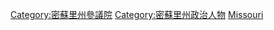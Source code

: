 [[Category:密蘇里州參議院|Category:密蘇里州參議院]]
[[Category:密蘇里州政治人物|Category:密蘇里州政治人物]]
[[Category:美國各州參議員|Missouri]]